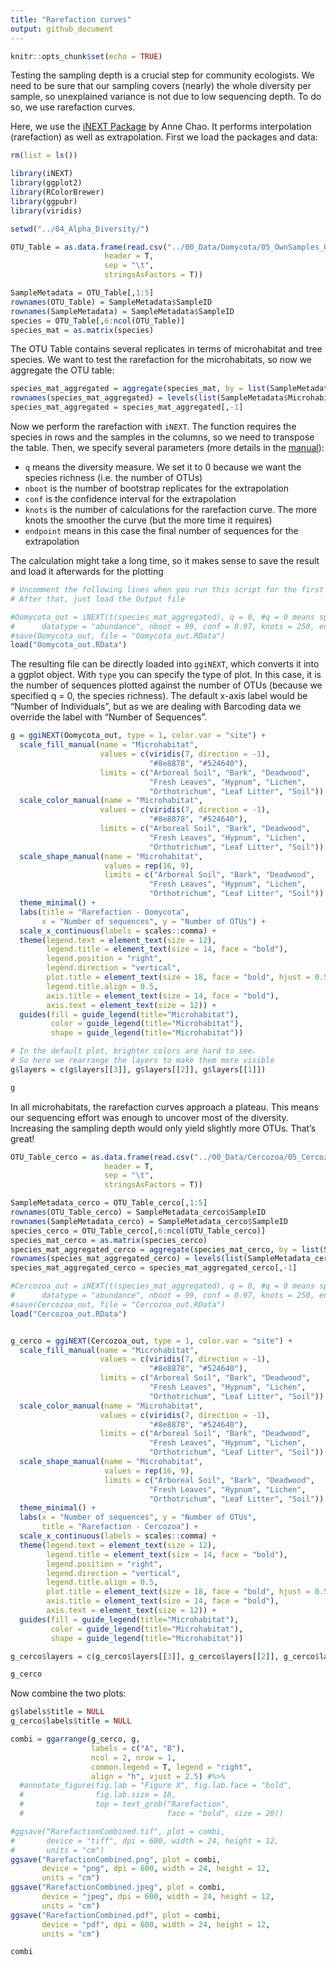 ```yaml
---
title: "Rarefaction curves"
output: github_document
---
```


```r
knitr::opts_chunk$set(echo = TRUE)
```

Testing the sampling depth is a crucial step for community ecologists. We need to be sure that our sampling covers (nearly) the whole diversity per sample, so unexplained variance is not due to low sequencing depth. To do so, we use rarefaction curves.

Here, we use the [iNEXT Package](http://chao.stat.nthu.edu.tw/wordpress/software_download/inext-online/) by Anne Chao. It performs interpolation (rarefaction) as well as extrapolation. First we load the packages and data:

```r
rm(list = ls())

library(iNEXT)
library(ggplot2)
library(RColorBrewer)
library(ggpubr)
library(viridis)

setwd("../04_Alpha_Diversity/")

OTU_Table = as.data.frame(read.csv("../00_Data/Oomycota/05_OwnSamples_OTU_Table_min-freq-9588_transposed_withMetadata.tsv", 
                     header = T, 
                     sep = "\t", 
                     stringsAsFactors = T))

SampleMetadata = OTU_Table[,1:5]
rownames(OTU_Table) = SampleMetadata$SampleID
rownames(SampleMetadata) = SampleMetadata$SampleID
species = OTU_Table[,6:ncol(OTU_Table)]
species_mat = as.matrix(species)
```

The OTU Table contains several replicates in terms of microhabitat and tree species. We want to test the rarefaction for the microhabitats, so now we aggregate the OTU table:

```r
species_mat_aggregated = aggregate(species_mat, by = list(SampleMetadata$Microhabitat), FUN = "sum")
rownames(species_mat_aggregated) = levels(list(SampleMetadata$Microhabitat)[[1]])
species_mat_aggregated = species_mat_aggregated[,-1]
```

Now we perform the rarefaction with `iNEXT`. The function requires the species in rows and the samples in the columns, so we need to transpose the table. Then, we specify several parameters (more details in the [manual](http://140.114.36.3/wordpress/wp-content/uploads/software/iNEXT_Introduction.pdf)):

- `q` means the diversity measure. We set it to 0 because we want the species richness (i.e. the number of OTUs)
- `nboot` is the number of bootstrap replicates for the extrapolation
- `conf` is the confidence interval for the extrapolation
- `knots` is the number of calculations for the rarefaction curve. The more knots the smoother the curve (but the more time it requires)
- `endpoint` means in this case the final number of sequences for the extrapolation

The calculation might take a long time, so it makes sense to save the result and load it afterwards for the plotting

```r
# Uncomment the following lines when you run this script for the first time
# After that, just load the Output file

#Oomycota_out = iNEXT(t(species_mat_aggregated), q = 0, #q = 0 means species richness
#      datatype = "abundance", nboot = 99, conf = 0.97, knots = 250, endpoint = 450000)
#save(Oomycota_out, file = "Oomycota_out.RData")
load("Oomycota_out.RData")
```

The resulting file can be directly loaded into `ggiNEXT`, which converts it into a ggplot object. With `type` you can specify the type of plot. In this case, it is the number of sequences plotted against the number of OTUs (because we specified q = 0, the species richness). The default x-axis label would be "Number of Individuals", but as we are dealing with Barcoding data we override the label with "Number of Sequences".

```r
g = ggiNEXT(Oomycota_out, type = 1, color.var = "site") +
  scale_fill_manual(name = "Microhabitat", 
                    values = c(viridis(7, direction = -1), 
                               "#8e8878", "#524640"), 
                    limits = c("Arboreal Soil", "Bark", "Deadwood", 
                               "Fresh Leaves", "Hypnum", "Lichen", 
                               "Orthotrichum", "Leaf Litter", "Soil")) +
  scale_color_manual(name = "Microhabitat", 
                    values = c(viridis(7, direction = -1), 
                               "#8e8878", "#524640"), 
                    limits = c("Arboreal Soil", "Bark", "Deadwood", 
                               "Fresh Leaves", "Hypnum", "Lichen", 
                               "Orthotrichum", "Leaf Litter", "Soil")) +
  scale_shape_manual(name = "Microhabitat", 
                     values = rep(16, 9), 
                     limits = c("Arboreal Soil", "Bark", "Deadwood", 
                               "Fresh Leaves", "Hypnum", "Lichen", 
                               "Orthotrichum", "Leaf Litter", "Soil")) + 
  theme_minimal() +
  labs(title = "Rarefaction - Oomycota", 
       x = "Number of sequences", y = "Number of OTUs") +
  scale_x_continuous(labels = scales::comma) +
  theme(legend.text = element_text(size = 12), 
        legend.title = element_text(size = 14, face = "bold"), 
        legend.position = "right",
        legend.direction = "vertical", 
        plot.title = element_text(size = 18, face = "bold", hjust = 0.5, vjust = 0.5), 
        legend.title.align = 0.5,
        axis.title = element_text(size = 14, face = "bold"), 
        axis.text = element_text(size = 12)) +
  guides(fill = guide_legend(title="Microhabitat"), 
         color = guide_legend(title="Microhabitat"), 
         shape = guide_legend(title="Microhabitat"))

# In the default plot, brighter colors are hard to see.
# So here we rearrange the layers to make them more visible
g$layers = c(g$layers[[3]], g$layers[[2]], g$layers[[1]])

g
```

In all microhabitats, the rarefaction curves approach a plateau. This means our sequencing effort was enough to uncover most of the diversity. Increasing the sampling depth would only yield slightly more OTUs. That's great!

```r
OTU_Table_cerco = as.data.frame(read.csv("../00_Data/Cercozoa/05_Cercozoa_OwnSamples_OTU_Table_min-freq-15684_transposed_withMetadata.tsv", 
                     header = T, 
                     sep = "\t", 
                     stringsAsFactors = T))

SampleMetadata_cerco = OTU_Table_cerco[,1:5]
rownames(OTU_Table_cerco) = SampleMetadata_cerco$SampleID
rownames(SampleMetadata_cerco) = SampleMetadata_cerco$SampleID
species_cerco = OTU_Table_cerco[,6:ncol(OTU_Table_cerco)]
species_mat_cerco = as.matrix(species_cerco)
species_mat_aggregated_cerco = aggregate(species_mat_cerco, by = list(SampleMetadata_cerco$Microhabitat), FUN = "sum")
rownames(species_mat_aggregated_cerco) = levels(list(SampleMetadata_cerco$Microhabitat)[[1]])
species_mat_aggregated_cerco = species_mat_aggregated_cerco[,-1]

#Cercozoa_out = iNEXT(t(species_mat_aggregated), q = 0, #q = 0 means species richness
#      datatype = "abundance", nboot = 99, conf = 0.97, knots = 250, endpoint = 450000)
#save(Cercozoa_out, file = "Cercozoa_out.RData")
load("Cercozoa_out.RData")


g_cerco = ggiNEXT(Cercozoa_out, type = 1, color.var = "site") +
  scale_fill_manual(name = "Microhabitat", 
                    values = c(viridis(7, direction = -1), 
                               "#8e8878", "#524640"), 
                    limits = c("Arboreal Soil", "Bark", "Deadwood", 
                               "Fresh Leaves", "Hypnum", "Lichen", 
                               "Orthotrichum", "Leaf Litter", "Soil")) +
  scale_color_manual(name = "Microhabitat", 
                    values = c(viridis(7, direction = -1), 
                               "#8e8878", "#524640"), 
                    limits = c("Arboreal Soil", "Bark", "Deadwood", 
                               "Fresh Leaves", "Hypnum", "Lichen", 
                               "Orthotrichum", "Leaf Litter", "Soil")) +
  scale_shape_manual(name = "Microhabitat", 
                     values = rep(16, 9), 
                     limits = c("Arboreal Soil", "Bark", "Deadwood", 
                               "Fresh Leaves", "Hypnum", "Lichen", 
                               "Orthotrichum", "Leaf Litter", "Soil")) + 
  theme_minimal() +
  labs(x = "Number of sequences", y = "Number of OTUs", 
       title = "Rarefaction - Cercozoa") +
  scale_x_continuous(labels = scales::comma) +
  theme(legend.text = element_text(size = 12), 
        legend.title = element_text(size = 14, face = "bold"), 
        legend.position = "right",
        legend.direction = "vertical", 
        legend.title.align = 0.5,
        plot.title = element_text(size = 18, face = "bold", hjust = 0.5, vjust = 0.5), 
        axis.title = element_text(size = 14, face = "bold"), 
        axis.text = element_text(size = 12)) +
  guides(fill = guide_legend(title="Microhabitat"), 
         color = guide_legend(title="Microhabitat"), 
         shape = guide_legend(title="Microhabitat"))

g_cerco$layers = c(g_cerco$layers[[3]], g_cerco$layers[[2]], g_cerco$layers[[1]])

g_cerco
```

Now combine the two plots:

```r
g$labels$title = NULL
g_cerco$labels$title = NULL

combi = ggarrange(g_cerco, g, 
                  labels = c("A", "B"), 
                  ncol = 2, nrow = 1, 
                  common.legend = T, legend = "right", 
                  align = "h", vjust = 2.5) #%>%
  #annotate_figure(fig.lab = "Figure X", fig.lab.face = "bold", 
  #                fig.lab.size = 18, 
  #                top = text_grob("Rarefaction", 
  #                                face = "bold", size = 20))

#ggsave("RarefactionCombined.tif", plot = combi, 
#       device = "tiff", dpi = 600, width = 24, height = 12, 
#       units = "cm")
ggsave("RarefactionCombined.png", plot = combi, 
       device = "png", dpi = 600, width = 24, height = 12, 
       units = "cm")
ggsave("RarefactionCombined.jpeg", plot = combi, 
       device = "jpeg", dpi = 600, width = 24, height = 12, 
       units = "cm")
ggsave("RarefactionCombined.pdf", plot = combi, 
       device = "pdf", dpi = 600, width = 24, height = 12, 
       units = "cm")

combi
```

